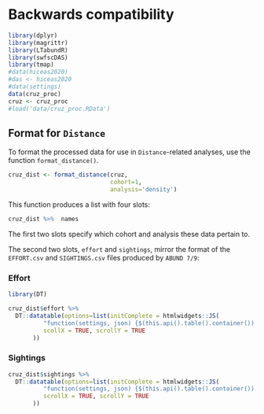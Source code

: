 # Backwards compatibility {#backwards}

```r
library(dplyr)
library(magrittr)
library(LTabundR)
library(swfscDAS)
library(tmap)
#data(hiceas2020)
#das <- hiceas2020
#data(settings)
data(cruz_proc)
cruz <- cruz_proc
#load('data/cruz_proc.RData')
```

## Format for `Distance`  {-}

To format the processed data for use in `Distance`-related analyses, use the function `format_distance()`.  

```r
cruz_dist <- format_distance(cruz,
                             cohort=1,
                             analysis='density')
```

This function produces a list with four slots:  

```r
cruz_dist %>%  names
```

The first two slots specify which cohort and analysis these data pertain to. 

The second two slots, `effort` and `sightings`, mirror the format of the `EFFORT.csv` and `SIGHTINGS.csv` files produced by `ABUND 7/9`:  

### Effort  {-}  

```r
library(DT)

cruz_dist$effort %>% 
  DT::datatable(options=list(initComplete = htmlwidgets::JS(
          "function(settings, json) {$(this.api().table().container()).css({'font-size': '9pt'});}"),
          scollX = TRUE, scrollY = TRUE
       )) 
```

### Sightings  {-}  

```r
cruz_dist$sightings %>% 
  DT::datatable(options=list(initComplete = htmlwidgets::JS(
          "function(settings, json) {$(this.api().table().container()).css({'font-size': '9pt'});}"),
          scrollX = TRUE, scrollY = TRUE
       )) 
```



